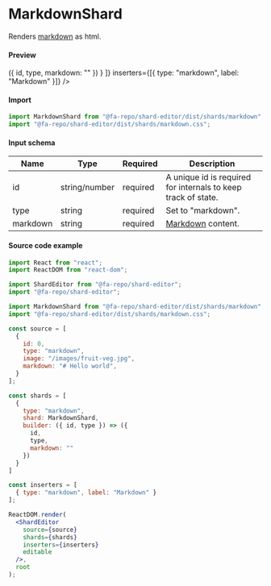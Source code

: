 

# MarkdownShard
Renders [markdown](https://www.markdownguide.org) as html.

#### Preview

<CodeSample className="markdown-shard-code-example">
  <ShardEditor
    editable
    source={[
      {
        id: 0,
        type: "markdown",
        markdown: `##### 🍫 CONFECTIONARY:
Infantemque valido non quique mora Lemnos? Non *pulsa greges* bella mihi forma, et passa carpsere, Iunonigenaeque. Hylactor semina suae omnibus census carinae, ex cervos crimine cadit. Cecidisse *retractant*, flammaeque alite: fuga artus haeret positi si tendebam. Solis poenam hinc vincat deceant antiqua alter regia habitus fratrisque nomine moenia nunc mihi.`
      }
    ]}
    shards={[
      {
        type: "markdown",
        shard: MarkdownShard,
        builder: ({ id, type }) => ({ id, type, markdown: "" })
      }
    ]}
    inserters={[{ type: "markdown", label: "Markdown" }]}
  />
</CodeSample>

#### Import
```jsx
import MarkdownShard from "@fa-repo/shard-editor/dist/shards/markdown";
import "@fa-repo/shard-editor/dist/shards/markdown.css";
```

#### Input schema
| Name     | Type   |  Required | Description                                                      |
|----------|--------|----------|-------------------------------------------------------------------|
| id    | string/number | required | A unique id is required for internals to keep track of state. |
| type	   | string	| required |	Set to "markdown".                                               |
| markdown | string	| required | [Markdown](https://www.markdownguide.org/basic-syntax/) content.  |

#### Source code example

```jsx
import React from "react";
import ReactDOM from "react-dom";

import ShardEditor from "@fa-repo/shard-editor";
import "@fa-repo/shard-editor";

import MarkdownShard from "@fa-repo/shard-editor/dist/shards/markdown";
import "@fa-repo/shard-editor/dist/shards/markdown.css";

const source = [
  {
    id: 0,
    type: "markdown",
    image: "/images/fruit-veg.jpg",
    markdown: "# Hello world",
  }
];

const shards = [
  {
    type: "markdown",
    shard: MarkdownShard,
    builder: ({ id, type }) => ({
      id,
      type,
      markdown: ""
    })
  }
]

const inserters = [
  { type: "markdown", label: "Markdown" }
];

ReactDOM.render(
  <ShardEditor
    source={source}
    shards={shards}
    inserters={inserters}
    editable
  />,
  root
);
```
